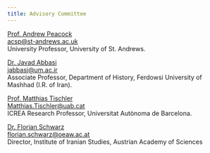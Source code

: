```yaml
---
title: Advisory Committee
---
```

[Prof. Andrew Peacock](https://risweb.st-andrews.ac.uk/portal/en/persons/andrew-peacock\(50e01242-0d30-4f15-86f6-10e1c1f6b541\).html)\
[acsp@st-andrews.ac.uk](mailto:acsp@st-andrews.ac.uk) \
University Professor, University of St. Andrews.



[Dr. Javad Abbasi](http://jabbasi.profcms.um.ac.ir/)\
[jabbasi@um.ac.ir](mailto:jabbasi@um.ac.ir) \
Associate Professor, Department of History, Ferdowsi University of Mashhad (I.R. of Iran).



[Prof. Matthias Tischler](https://www.icrea.cat/Web/ScientificStaff/matthias--m.-tischler-241684)\
[Matthias.Tischler@uab.cat](mailto:Matthias.Tischler@uab.cat) \
ICREA Research Professor, Universitat Autònoma de Barcelona.



[Dr. Florian Schwarz](https://www.oeaw.ac.at/iran/institut/mitarbeiterinnen/leitung/florian-schwarz/)\
[florian.schwarz@oeaw.ac.at](mailto:florian.schwarz@oeaw.ac.at)   \
Director, Institute of Iranian Studies, Austrian Academy of Sciences
